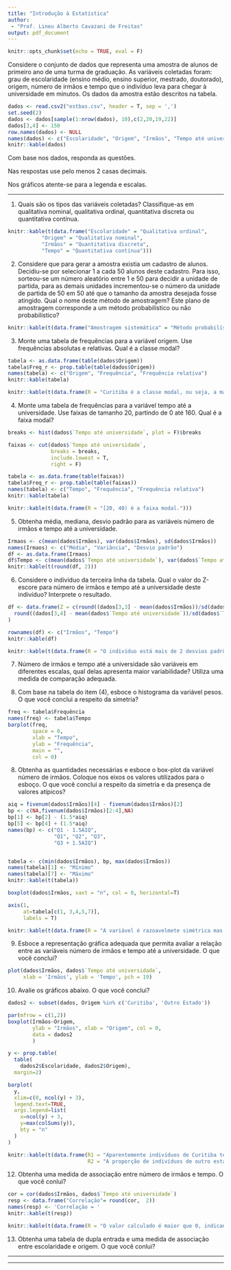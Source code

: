 ```yaml
---
title: "Introdução à Estatística"
author: 
 - "Prof. Lineu Alberto Cavazani de Freitas" 
output: pdf_document
---
```


```r
knitr::opts_chunk$set(echo = TRUE, eval = F)
```

\vspace{1cm}

Considere o conjunto de dados que representa uma amostra de alunos de primeiro ano de uma turma de graduação. As variáveis coletadas foram: grau de escolaridade (ensino médio, ensino superior, mestrado, doutorado), origem, número de irmãos e tempo que o indivíduo leva para chegar à universidade em minutos. Os dados da amostra estão descritos na tabela.

```r
dados <- read.csv2("estbas.csv", header = T, sep = ',')
set.seed(2)
dados <- dados[sample(1:nrow(dados), 10),c(2,20,19,22)]
dados[3,4] <- 150
row.names(dados) <- NULL
names(dados) <- c("Escolaridade", "Origem", "Irmãos", "Tempo até universidade")
knitr::kable(dados)
```

Com base nos dados, responda as questões. 

\vspace{-0.2cm}

Nas respostas use pelo menos 2 casas decimais. 

\vspace{-0.2cm}

Nos gráficos atente-se para a legenda e escalas.

---

1) Quais são os tipos das variáveis coletadas? Classifique-as em qualitativa nominal, qualitativa ordinal, quantitativa discreta ou quantitativa contínua. 

```r

knitr::kable(t(data.frame("Escolaridade" = "Qualitativa ordinal",
           "Origem" = "Qualitativa nominal",
           "Irmãos" = "Quantitativa discreta",
           "Tempo" = "Quantitativa contínua")))

```

2) Considere que para gerar a amostra existia um cadastro de alunos. Decidiu-se por selecionar 1 a cada 50 alunos deste cadastro. Para isso, sorteou-se um número aleatório entre 1 e 50 para decidir a unidade de partida, para as demais unidades incrementou-se o número da unidade de partida de 50 em 50 até que o tamanho da amostra desejada fosse atingido. Qual o nome deste método de amostragem? Este plano de amostragem corresponde a um método probabilístico ou não probabilístico? 

```r

knitr::kable(t(data.frame("Amostragem sistemática" = "Método probabilístico")))

```

3) Monte uma tabela de frequências para a variável origem. Use frequências absolutas e relativas. Qual é a classe modal? 

```r
tabela <- as.data.frame(table(dados$Origem))
tabela$Freq_r <- prop.table(table(dados$Origem))
names(tabela) <- c("Origem", "Frequência", "Frequência relativa")
knitr::kable(tabela)

```

```r
knitr::kable(t(data.frame(R = "Curitiba é a classe modal, ou seja, a maior parte dos indivíduos vieream de Curitiba.")))

```

4) Monte uma tabela de frequências para a variável tempo até a universidade. Use faixas de tamanho 20, partindo de 0 até 160. Qual é a faixa modal?  

```r

breaks <- hist(dados$`Tempo até universidade`, plot = F)$breaks

faixas <- cut(dados$`Tempo até universidade`,
              breaks = breaks,
              include.lowest = T,
              right = F)

tabela <- as.data.frame(table(faixas))
tabela$Freq_r <- prop.table(table(faixas))
names(tabela) <- c("Tempo", "Frequência", "Frequência relativa")
knitr::kable(tabela)

```

```r
knitr::kable(t(data.frame(R = "[20, 40) é a faixa modal.")))
```

5) Obtenha média, mediana, desvio padrão para as variáveis número de irmãos e tempo até a universidade. 

```r
Irmaos <- c(mean(dados$Irmãos), var(dados$Irmãos), sd(dados$Irmãos))
names(Irmaos) <- c("Média", "Variância", "Desvio padrão")
df <- as.data.frame(Irmaos)
df$Tempo <- c(mean(dados$`Tempo até universidade`), var(dados$`Tempo até universidade`), sd(dados$`Tempo até universidade`))
knitr::kable(t(round(df, 2)))
```

6) Considere o indivíduo da terceira linha da tabela. Qual o valor do Z-escore para número de irmãos e tempo até a universidade deste indivíduo? Interprete o resultado. 

```r
df <- data.frame(Z = c(round((dados[3,3] - mean(dados$Irmãos))/sd(dados$Irmãos), 2),
  round((dados[3,4] - mean(dados$`Tempo até universidade`))/sd(dados$`Tempo até universidade`), 2))
)

rownames(df) <- c("Irmãos", "Tempo")
knitr::kable(df)
```

```r
knitr::kable(t(data.frame(R = "O indivíduo está mais de 2 desvios padrões distante da média para ambas as variáveis.")))
```

7) Número de irmãos e tempo até a universidade são variáveis em diferentes escalas, qual delas apresenta maior variabilidade? Utiliza uma medida de comparação adequada.

8) Com base na tabela do item (4), esboce o histograma da variável pesos. O que você conclui a respeito da simetria?  

```r

freq <- tabela$Frequência
names(freq) <- tabela$Tempo
barplot(freq, 
        space = 0, 
        xlab = "Tempo", 
        ylab = "Frequência", 
        main = "", 
        col = 0)

```

8) Obtenha as quantidades necessárias e esboce o box-plot da variável número de irmãos. Coloque nos eixos os valores utilizados para o esboço. O que você conclui a respeito da simetria e da presença de valores atípicos?  

```r

aiq = fivenum(dados$Irmãos)[4] - fivenum(dados$Irmãos)[2]
bp <- c(NA,fivenum(dados$Irmãos)[2:4],NA)
bp[1] <- bp[2] - (1.5*aiq)
bp[5] <- bp[4] + (1.5*aiq)
names(bp) <- c("Q1 - 1.5AIQ", 
               "Q1", "Q2", "Q3",
               "Q3 + 1.5AIQ")


tabela <- c(min(dados$Irmãos), bp, max(dados$Irmãos))
names(tabela)[1] <- "Mínimo"
names(tabela)[7] <- "Máximo"
knitr::kable(t(tabela))

boxplot(dados$Irmãos, xaxt = "n", col = 0, horizontal=T)

axis(1, 
     at=tabela[c(1, 3,4,5,7)],
     labels = T)
```

```r
knitr::kable(t(data.frame(R = "A variável é razoavelmete simétrica mas apresenta um valor atípico.")))
```

9) Esboce a representação gráfica adequada que permita avaliar a relação entre as variáveis número de irmãos e tempo até a universidade. O que você conclui? 

```r
plot(dados$Irmãos, dados$`Tempo até universidade`,
     xlab = 'Irmãos', ylab = 'Tempo', pch = 19)
```

10) Avalie os gráficos abaixo. O que você conclui?  

\vspace{-1.5cm}

```r
dados2 <- subset(dados, Origem %in% c('Curitiba', 'Outro Estado'))

par(mfrow = c(1,2))
boxplot(Irmãos~Origem, 
        ylab = "Irmãos", xlab = "Origem", col = 0,
        data = dados2
        )

y <- prop.table(
  table(
    dados2$Escolaridade, dados2$Origem), 
  margin=2)

barplot(
  y,
  xlim=c(0, ncol(y) + 3),
  legend.text=TRUE,
  args.legend=list(
    x=ncol(y) + 3,
    y=max(colSums(y)),
    bty = "n"
  )
)
```

```r
knitr::kable(t(data.frame(R1 = "Aparentemente indivíduos de Curitiba tem mais irmãos que indivíduos de outros estados.",
                          R2 = "A proporção de indivíduos de outro estado com mestrado é superior à proporção de indivíduos com mestrado de Curitiba.")))
```

12) Obtenha uma medida de associação entre número de irmãos e tempo. O que você conlui? 

```r
cor = cor(dados$Irmãos, dados$`Tempo até universidade`)
resp <- data.frame("Correlação"= round(cor,  2))
names(resp) <- 'Correlação = '
knitr::kable(t(resp))

```

```r
knitr::kable(t(data.frame(R = "O valor calculado é maior que 0, indicando relação linear crescente entre as variáveis, assim como o diagrama de dispersão da questão 9.")))
```

13) Obtenha uma tabela de dupla entrada e uma medida de associação entre escolaridade e origem. O que você conlui? 

---

\begin{table}[h]
\begin{tabular}{ccc}

$\overline{y} = \dfrac{\sum_{i = 1}^{n} y_i}{n}$
&
$\overline{y} = \dfrac{\sum_{i = 1}^{k} f_i \cdot y_i}{\sum_{i = 1}^{k} f_i}$
&
$A = max(y) - min(y)$

\\
&
&
\\

$DAM_{média} = \frac{1}{n} \sum_{i = 1}^n |(y_i - \overline{y})|$
&
&
$DAM_{mediana} = \frac{1}{n} \sum_{i = 1}^n |(y_i - md)|$

\\
&
\\

\multicolumn{2}{l}{$s^2 = \textrm{Var}(y) = \frac{1}{n - 1} \sum_{i = 1}^{n} (y_i - \overline{y})^2 = \frac{1}{n - 1}\left(\sum_{i = 1}^{n} y_i^2 - \frac{(\sum_{i = 1}^{n} y_i)^2}{n}\right)$}

&

$s = \sqrt{s^2}$

\\
&
&
\\

\hspace{-4cm}
$\textrm{CV} = 100 \cdot \frac{s}{\overline{y}}$
&
\hspace{-3cm}
$z = \frac{y_i - \bar{y}}{s}$ \hspace{1cm} $H = -\sum_{i=1}^{S}{f_r \times ln(f_r)}$
&
\hspace{1cm}
$Q = \sum_{i=1}^{r} \sum_{j=1}^{s} \frac{(o_{ij} - e_{ij})^2}{e_{ij}}$

\\
&
&
\\

$\textrm{Cov}(y_1, y_2) = \frac{1}{n - 1} \displaystyle\sum_{i = 1}^{n} (y_{1i} - \overline{y}_1)\cdot (y_{2i} - \overline{y}_2)$ & \multicolumn{2}{l}{$\hspace{1cm} r = \frac{\sum_{i = 1}^{n} (y_{1i} - \overline{y}_1)\cdot (y_{2i} - \overline{y}_2)}{\sqrt{\sum_{i = 1}^{n} (y_{1i} - \overline{y}_1)^2}\cdot \sqrt{\sum_{i = 1}^{n} (y_{2i} - \overline{y}_2)^2}} = \frac{\textrm{Cov}(y_1, y_2)}{ \sqrt{\textrm{V}(y_1)\cdot \textrm{V}(y_2)}}$}

\end{tabular}
\end{table}

---